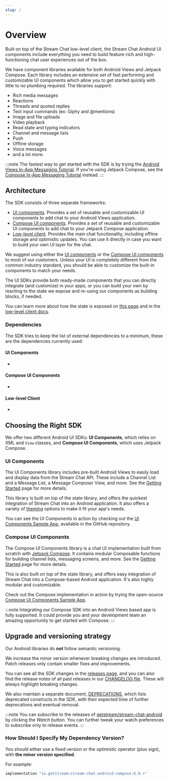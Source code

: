 ```yaml
---
slug: /
---
```


# Overview

Built on top of the Stream Chat low-level client, the Stream Chat Android UI components include everything you need to build feature-rich and high-functioning chat user experiences out of the box.

We have component libraries available for both Android Views and Jetpack Compose. Each library includes an extensive set of fast performing and customizable UI components which allow you to get started quickly with little to no plumbing required. The libraries support:

- Rich media messages
- Reactions
- Threads and quoted replies
- Text input commands (ex: Giphy and @mentions)
- Image and file uploads
- Video playback
- Read state and typing indicators
- Channel and message lists
- Push
- Offline storage
- Voice messages
- and a lot more.

:::note
The fastest way to get started with the SDK is by trying the [Android Views In-App Messaging Tutorial](https://getstream.io/tutorials/android-chat/). If you're using Jetpack Compose, see the [Compose In-App Messaging Tutorial](https://getstream.io/chat/compose/tutorial/) instead.
:::

## Architecture

The SDK consists of three separate frameworks:
<!-- TODO iOS uses the artifact name, for us it would be stream-chat-android-ui-components etc -->
<!-- TODO Name should be UI Components or Android Views UI Components? -->
<!-- TODO Should we list Compose first? -->
- [UI components](ui/getting-started). Provides a set of reusable and customizable UI components to add chat to your Android Views application.
- [Compose UI components](compose/getting-started). Provides a set of reusable and customizable UI components to add chat to your Jetpack Compose application.
- [Low-level client](https://getstream.io/chat/docs/android/?language=kotlin). Provides the main chat functionality, including offline storage and optimistic updates. You can use it directly in case you want to build your own UI layer for the chat.

We suggest using either the [UI components](ui/getting-started) or the [Compose UI components](compose/getting-started) to most of our customers. Unless your UI is completely different from the common industry standard, you should be able to customize the built-in components to match your needs.

The UI SDKs provide both ready-made components that you can directly integrate (and customize) in your apps, or you can build your own by reacting to the state we expose and re-using our components as building blocks, if needed.

You can learn more about how the state is exposed on [this page](../client/llc-client-overview.md) and in the [low-level client docs](https://getstream.io/chat/docs/android/?language=kotlin).

<!-- TODO check all links on this page -->

### Dependencies

The SDK tries to keep the list of external dependencies to a minimum, these are the dependencies currently used:

#### UI Components
-

#### Compose UI Components
-

#### Low-level Client
-
<!-- TODO add external dependencies -->

## Choosing the Right SDK

We offer two different Android UI SDKs: **UI Components**, which relies on XML and `View` classes, and **Compose UI Components**, which uses Jetpack Compose.

### UI Components

The UI Components library includes pre-built Android Views to easily load and display data from the Stream Chat API. These include a Channel List and a Message List, a Message Composer View, and more. See the [Getting Started](../04-ui/01-overview.mdx) page for more details.

This library is built on top of the state library, and offers the quickest integration of Stream Chat into an Android application. It also offers a variety of [theming](../04-ui/02-general-customization/01-theming.mdx) options to make it fit your app's needs.

You can see the UI Components in action by checking out the [UI Components Sample App](https://github.com/GetStream/stream-chat-android/tree/main/stream-chat-android-ui-components-sample), available in the GitHub repository.

### Compose UI Components

The Compose UI Components library is a chat UI implementation built from scratch with [Jetpack Compose](https://developer.android.com/jetpack/compose). It contains modular Composable functions for building channel lists, messaging screens, and more. See the [Getting Started](../05-compose/01-overview.mdx) page for more details.

This is also built on top of the state library, and offers easy integration of Stream Chat into a Compose-based Android application. It's also highly modular and customizable.

<!-- TODO add theming link for Compose -->

Check out the Compose implementation in action by trying the open-source [Compose UI Components Sample App](https://github.com/GetStream/stream-chat-android/tree/main/stream-chat-android-compose-sample).

:::note
Integrating our Compose SDK into an Android Views based app is fully supported. It could provide you and your development team an amazing opportunity to get started with Compose.
:::

## Upgrade and versioning strategy

Our Android libraries do **not** follow semantic versioning. <!-- TODO Is this accurate? -->

We increase the minor version whenever breaking changes are introduced. Patch releases only contain smaller fixes and improvements. <!-- TODO Is this correct? -->

You can see all the SDK changes in the [releases page](https://github.com/GetStream/stream-chat-android/releases), and you can also find the release notes of all past releases in our [CHANGELOG file](https://github.com/GetStream/stream-chat-android/blob/main/CHANGELOG.md). These will always highlight breaking changes.

We also maintain a separate document, [DEPRECATIONS](https://github.com/GetStream/stream-chat-android/blob/main/DEPRECATIONS.md), which lists deprecated constructs in the SDK, with their expected time of further deprecations and eventual removal.

:::note
You can subscribe to the releases of [getstream/stream-chat-android](https://github.com/GetStream/stream-chat-android) by clicking the _Watch_ button. You can further tweak your watch preferences to subscribe only to release events.
:::

### How Should I Specify My Dependency Version?
<!-- TODO Double check if this is correct -->
You should either use a fixed version or the optimistic operator (plus sign), with **the minor version specified**.

For example:

```groovy
implementation "io.getstream:stream-chat-android-compose:6.0.+"
```

<!-- TODO Should we keep the Snapshot Build section? -->
